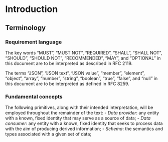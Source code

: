 # Introduction

## Terminology

### Requirement language

The key words "MUST", "MUST NOT", "REQUIRED", "SHALL", "SHALL NOT", "SHOULD",
"SHOULD NOT", "RECOMMENDED", "MAY", and "OPTIONAL" in this document are to be
interpreted as described in RFC 2119.

The terms "JSON", "JSON text", "JSON value", "member", "element", "object",
"array", "number", "string", "boolean", "true", "false", and "null" in this
document are to be interpreted as defined in RFC 8259.

### Fundamental concepts

The following primitives, along with their intended interpretation, will be
employed throughout the remainder of the text:
- *Data provider*: any entity with a known, fixed identity that may serve as a
  source of data;
- *Data consumer*: any entity with a known, fixed identity that seeks to
  process data with the aim of producing derived information;
- *Schema*: the semantics and types associated with a given set of data;
